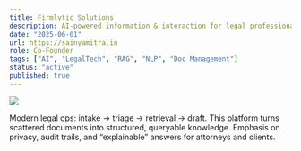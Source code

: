 ```yaml
---
title: Firmlytic Solutions
description: AI-powered information & interaction for legal professionals. Built document intelligence and a secure, searchable matter management workflow tailored to Indian law firms.
date: "2025-06-01"
url: https://sainyamitra.in
role: Co-Founder
tags: ["AI", "LegalTech", "RAG", "NLP", "Doc Management"]
status: "active"
published: true
---
```


[![](/ProjectPngs/sainyamitra.png)](https://sainyamitra.in)

Modern legal ops: intake → triage → retrieval → draft. This platform turns scattered documents into structured, queryable knowledge. Emphasis on privacy, audit trails, and “explainable” answers for attorneys and clients.
